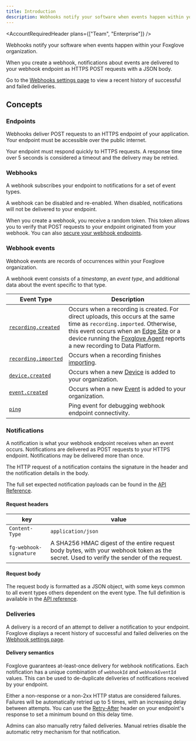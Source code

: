 ```yaml
---
title: Introduction
description: Webhooks notify your software when events happen within your Foxglove organization.
---
```



<AccountRequiredHeader plans={["Team", "Enterprise"]} />

Webhooks notify your software when events happen within your Foxglove organization.

When you create a webhook, notifications about events are delivered to your webhook endpoint as HTTPS POST requests with a JSON body.

Go to the [Webhooks settings page](https://console.foxglove.dev/settings/webhooks/) to view a recent history of successful and failed deliveries.

## Concepts

### Endpoints

Webhooks deliver POST requests to an HTTPS endpoint of your application. Your endpoint must be accessible over the public internet.

Your endpoint must respond quickly to HTTPS requests. A response time over 5 seconds is considered a timeout and the delivery may be retried.

### Webhooks

A webhook subscribes your endpoint to notifications for a set of event types.

A webhook can be disabled and re-enabled. When disabled, notifications will not be delivered to your endpoint.

When you create a webhook, you receive a random token. This token allows you to verify that POST requests to your endpoint originated from your webhook. You can also [secure your webhook endpoints](2-security.mdx).

### Webhook events

Webhook events are records of occurrences within your Foxglove organization.

A webhook event consists of a _timestamp_, an _event type_, and additional data about the event specific to that type.

| Event Type                                                           | Description                                                                                                                                                                                                                                                                                                         |
| -------------------------------------------------------------------- | ------------------------------------------------------------------------------------------------------------------------------------------------------------------------------------------------------------------------------------------------------------------------------------------------------------------- |
| [`recording.created`](/api#tag/Webhook-Payloads/recording.created)   | Occurs when a recording is created. For direct uploads, this occurs at the same time as `recording.imported`. Otherwise, this event occurs when an [Edge Site](/docs/edge-sites/introduction) or a device running the [Foxglove Agent](/docs/foxglove-agent/introduction) reports a new recording to Data Platform. |
| [`recording.imported`](/api#tag/Webhook-Payloads/recording.imported) | Occurs when a recording finishes [importing](/docs/importing-data).                                                                                                                                                                                                                                                 |
| [`device.created`](/api#tag/Webhook-Payloads/device.created)         | Occurs when a new [Device](/docs/importing-data#add-a-device) is added to your organization.                                                                                                                                                                                                                        |
| [`event.created`](/api#tag/Webhook-Payloads/event.created)           | Occurs when a new [Event](/docs/events) is added to your organization.                                                                                                                                                                                                                                              |
| [`ping`](/api#tag/Webhook-Payloads/ping)                             | Ping event for debugging webhook endpoint connectivity.                                                                                                                                                                                                                                                             |

### Notifications

A notification is what your webhook endpoint receives when an event occurs. Notifications are delivered as POST requests to your HTTPS endpoint. Notifications may be delivered more than once.

The HTTP request of a notification contains the signature in the header and the notification details in the body.

The full set expected notification payloads can be found in the [API Reference](/api#tag/Webhook-Payloads).

#### Request headers

| key                    | value                                                                                                                                   |
| ---------------------- | --------------------------------------------------------------------------------------------------------------------------------------- |
| `Content-Type`         | `application/json`                                                                                                                      |
| `fg-webhook-signature` | A SHA256 HMAC digest of the entire request body bytes, with your webhook token as the secret. Used to verify the sender of the request. |

#### Request body

The request body is formatted as a JSON object, with some keys common to all event types
others dependent on the event type. The full definition is available in the [API reference](/api#tag/Webhook-Payloads).

### Deliveries

A delivery is a record of an attempt to deliver a notification to your endpoint. Foxglove displays a recent history of successful and failed deliveries on the [Webhook settings page](https://console.foxglove.dev/settings/webhooks/).

#### Delivery semantics

Foxglove guarantees at-least-once delivery for webhook notifications. Each notification has a unique combination of `webhookId` and `webhookEventId` values. This can be used to de-duplicate deliveries of notifications received by your endpoint.

Either a non-response or a non-2xx HTTP status are considered failures. Failures will be automatically retried up to 5 times, with an increasing delay between attempts. You can use the [Retry-After](https://developer.mozilla.org/en-US/docs/Web/HTTP/Headers/Retry-After) header on your endpoint's response to set a minimum bound on this delay time.

Admins can also manually retry failed deliveries. Manual retries disable the automatic retry mechanism for that notification.
